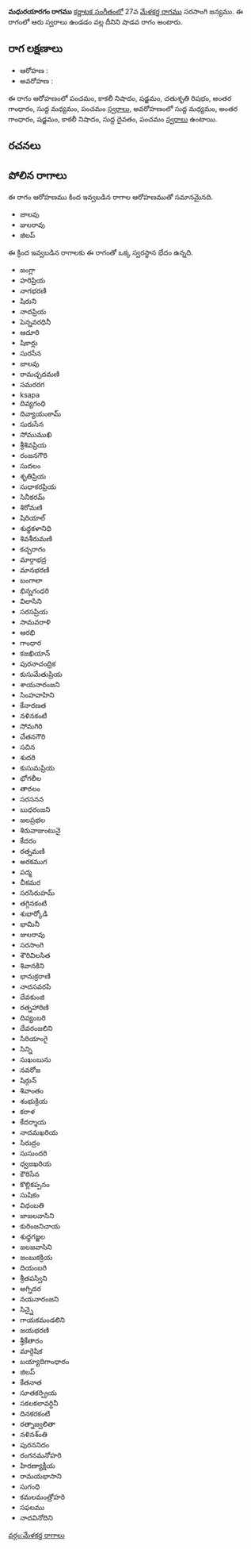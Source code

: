 {{Infobox ragam
	| name          	= మధురయారగం
	| synonym	    	= 
	| mela          	= 
	| chakra        	= 
	| janaka        	= 
	| type          	= శాడవ
	| arohanam      	= {{svaraC|P|N3|S|R2|G3|M1|P}} 
	| avarohanam    	= {{svaraC|M1|G3|S|N3|D1|P}}
	| jeeva         	=
	| chhaya        	=
	| nyasa         	=
	| vishesha      	= 
	| equivalent  		= 
}}
{{కర్ణాటక సంగీత రాగాలు}}
'''మధురయారగం రాగము''' [[కర్ణాటక సంగీతం]]లో 27వ [[మేళకర్త రాగము]] సరసాంగి జన్యము.  ఈ రాగంలో ఆరు స్వరాలు ఉండడం వల్ల దీనిని షాడవ రాగం అంటారు.


==రాగ లక్షణాలు==


* ఆరోహణ : {{svaraC|P|N3|S|R2|G3|M1|P}} 
* అవరోహణ : {{svaraC|M1|G3|S|N3|D1|P}}

ఈ రాగం ఆరోహణంలో పంచమం, కాకలీ నిషాదం, షడ్జమం, చతుశృతి రిషభం, అంతర గాంధారం, సుద్ద మధ్యమం, పంచమం [[స్వరాలు]], అవరోహణంలో సుద్ద మధ్యమం, అంతర గాంధారం, షడ్జమం, కాకలీ నిషాదం, సుద్ద దైవతం, పంచమం [[స్వరాలు]] ఉంటాయి.

==రచనలు==



==పోలిన రాగాలు==
ఈ రాగం ఆరోహణము కింద ఇవ్వబడిన రాగాల ఆరోహణముతో సమానమైనది.
* జాలవు
* జులరావు
* జిలప్

ఈ క్రింద ఇవ్వబడిన రాగాలకు ఈ రాగంతో ఒక్క స్వరస్థాన భేదం ఉన్నది.
* జంగ్లా
* హరిప్రియ
* నాగభరణి
* షిరుని
* నాదప్రియ
* పెన్నవరధినీ
* ఆదూరి
* షికార్లు
* సురసేన
* జాలవు
* రామచ్ఛదమణి
* సమరరగ
* ksapa
* దివ్యగంధి
* దివ్యాయంకామ్
* సురుసేన
* సోముముఖి
* శ్రీశివప్రియ
* రంజనగౌరి
* సుదలం
* శృతిప్రియ
* సుధాకరప్రియ
* సినీకరమ్
* శిరోమణి
* షిరియాల్
* శుధ్ధకళానిధి
* శివశీరుమణి
* కచ్చరాగం
* మార్గాభద్ర
* మానభరణి
* బంగాలా
* భిన్నగంధరి
* విలాసిని
* సరసప్రియ
* సామవరాళి
* ఆరభి
* గాంధార
* కజఖియాన్
* పురనాచంద్రిక
* కుసుమేతుప్రియ
* శాయనారంజని
* సింహవాహిని
* కేనారణత
* నళినకంటి
* సోమగిరి
* చేతనగౌరి
* సచిన
* శుదరి
* కుసుమప్రియ
* భోగలీల
* తారలం
* సరసనన
* బుధరంజని
* జలప్రభల
* శిరువాజుంటునై
* కేదరం
* రత్నమణి
* అరకముగ
* పద్మ
* చీకమర
* సరసిరుహమ్
* తగ్గినకంటి
* శుభార్కోడి
* భామినీ
* జులరావు
* సరసాంగి
* శౌరివిలసిత
* శివానకిని
* భానుక్రరాణి
* నాదసవరపి
* దేవకుంజి
* రత్నహారిణి
* దివ్యంబరి
* దేవరంజలిని
* సిరియాంగై
* సిన్ని
* సుఖంబును
* నవరోజ
* షిర్గున్
* శివాంతం
* శంభుక్రియ
* కరాళ
* కేదర్శాయ
* నాదమఖరియ
* సిరుద్రం
* సుసుందరి
* ధ్వజఖరియ
* కౌరిసేన
* కొల్లికప్పనం
* సుషికం
* విధంబతి
* జాజలవాసిని
* కురింజనిచాయ
* శుధ్ధగజ్జల
* జలజవాసిని
* జంబుకక్రియ
* దియంబరి
* శ్రీతపస్విని
* అగ్నిదర
* నయనారంజని
* సిన్నై
* గాయకమండలిని
* జయభరణి
* శ్రీకేతారం
* మార్గెషిక
* బయ్యాదిగాంధారం
* జిలప్
* కేతనాత
* సూతకర్ప్రియ
* సకలకలావర్ధినీ
* దినకరకంటి
* రత్నాజ్వలితా
* నళినశ్ంతి
* పురననిదం
* రంగనమనోహరి
* హిరణ్యాక్షీయ
* రామయభాసాని
* సుగంధి
* కమలమంత్రోహరి
* సఫలము
* నాదవినోదిని



[[వర్గం:మేళకర్త రాగాలు]]